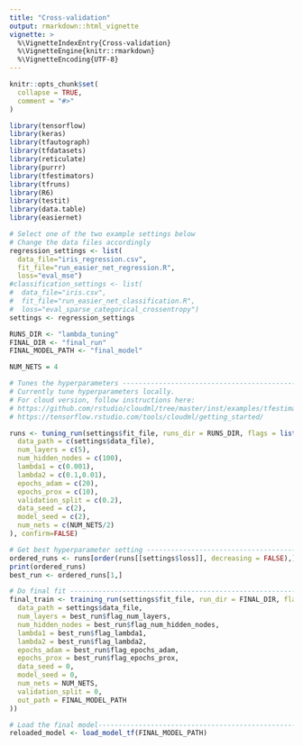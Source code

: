```yaml
---
title: "Cross-validation"
output: rmarkdown::html_vignette
vignette: >
  %\VignetteIndexEntry{Cross-validation}
  %\VignetteEngine{knitr::rmarkdown}
  %\VignetteEncoding{UTF-8}
---
```


```r
knitr::opts_chunk$set(
  collapse = TRUE,
  comment = "#>"
)
```

```r
library(tensorflow)
library(keras)
library(tfautograph)
library(tfdatasets)
library(reticulate)
library(purrr)
library(tfestimators)
library(tfruns)
library(R6)
library(testit)
library(data.table)
library(easiernet)
```

```r
# Select one of the two example settings below
# Change the data files accordingly
regression_settings <- list(
  data_file="iris_regression.csv",
  fit_file="run_easier_net_regression.R",
  loss="eval_mse")
#classification_settings <- list(
#  data_file="iris.csv",
#  fit_file="run_easier_net_classification.R",
#  loss="eval_sparse_categorical_crossentropy")
settings <- regression_settings

RUNS_DIR <- "lambda_tuning"
FINAL_DIR <- "final_run"
FINAL_MODEL_PATH <- "final_model"

NUM_NETS = 4
```

```r
# Tunes the hyperparameters -----------------------------------------------
# Currently tune hyperparameters locally.
# For cloud version, follow instructions here:
# https://github.com/rstudio/cloudml/tree/master/inst/examples/tfestimators
# https://tensorflow.rstudio.com/tools/cloudml/getting_started/

runs <- tuning_run(settings$fit_file, runs_dir = RUNS_DIR, flags = list(
  data_path = c(settings$data_file),
  num_layers = c(5),
  num_hidden_nodes = c(100),
  lambda1 = c(0.001),
  lambda2 = c(0.1,0.01),
  epochs_adam = c(20),
  epochs_prox = c(10),
  validation_split = c(0.2),
  data_seed = c(2),
  model_seed = c(2),
  num_nets = c(NUM_NETS/2)
), confirm=FALSE)

# Get best hyperparameter setting -------------------------------------------
ordered_runs <- runs[order(runs[[settings$loss]], decreasing = FALSE),]
print(ordered_runs)
best_run <- ordered_runs[1,]
```

```r
# Do final fit --------------------------------------------------------------
final_train <- training_run(settings$fit_file, run_dir = FINAL_DIR, flags = list(
  data_path = settings$data_file,
  num_layers = best_run$flag_num_layers,
  num_hidden_nodes = best_run$flag_num_hidden_nodes,
  lambda1 = best_run$flag_lambda1,
  lambda2 = best_run$flag_lambda2,
  epochs_adam = best_run$flag_epochs_adam,
  epochs_prox = best_run$flag_epochs_prox,
  data_seed = 0,
  model_seed = 0,
  num_nets = NUM_NETS,
  validation_split = 0,
  out_path = FINAL_MODEL_PATH
))

# Load the final model---------------------------------------------------------
reloaded_model <- load_model_tf(FINAL_MODEL_PATH)
```